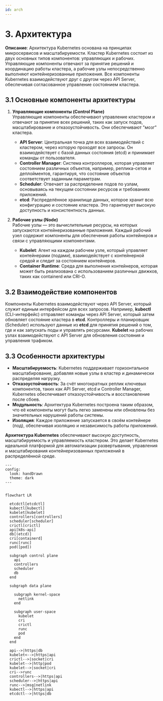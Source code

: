 ```yaml
---
id: arch
---
```



# 3. Архитектура
**Описание**: Архитектура Kubernetes основана на принципах микросервисов и масштабируемости. Кластер Kubernetes состоит из двух основных типов компонентов: управляющих и рабочих. Управляющие компоненты отвечают за принятие решений и координацию работы кластера, а рабочие узлы непосредственно выполняют контейнеризованные приложения. Все компоненты Kubernetes взаимодействуют друг с другом через API Server, обеспечивая согласованное управление состоянием кластера.

## 3.1 Основные компоненты архитектуры

1. **Управляющие компоненты (Control Plane)**  
   Управляющие компоненты обеспечивают управление кластером и отвечают за принятие всех решений, таких как запуск подов, масштабирование и отказоустойчивость. Они обеспечивают "мозг" кластера.

   - **API Server**: Центральная точка для всех взаимодействий с кластером, через которую проходят все запросы. Он взаимодействует с базой данных состояния (etcd) и принимает команды от пользователя.
   - **Controller Manager**: Система контроллеров, которая управляет состоянием различных объектов, например, реплика-сетов и деплойментов, гарантируя, что состояние объектов соответствует заданным параметрам.
   - **Scheduler**: Отвечает за распределение подов по узлам, основываясь на текущем состоянии ресурсов и требованиях приложений.
   - **etcd**: Распределённое хранилище данных, которое хранит всю конфигурацию и состояние кластера. Это гарантирует высокую доступность и консистентность данных.

2. **Рабочие узлы (Node)**  
   Рабочие узлы — это вычислительные ресурсы, на которых запускаются контейнеризованные приложения. Каждый рабочий узел содержит компоненты для обеспечения работы контейнеров и связи с управляющими компонентами.

   - **Kubelet**: Агент на каждом рабочем узле, который управляет контейнерами (подами), взаимодействует с контейнерной средой и следит за состоянием контейнеров.
   - **Container Runtime**: Среда для выполнения контейнеров, которая может быть реализована с использованием различных движков, таких как containerd или CRI-O.

## 3.2 Взаимодействие компонентов

Компоненты Kubernetes взаимодействуют через API Server, который служит единым интерфейсом для всех запросов. Например, **kubectl** (CLI-интерфейс) отправляет команды через API Server, который затем обновляет состояние кластера в **etcd**. Контроллеры и планировщик (Scheduler) используют данные из **etcd** для принятия решений о том, где и как запускать поды и управлять ресурсами. **Kubelet** на рабочих узлах взаимодействуют с API Server для обновления состояния и управления трафиком.

## 3.3 Особенности архитектуры

- **Масштабируемость**: Kubernetes поддерживает горизонтальное масштабирование, добавляя новые узлы в кластер и динамически распределяя нагрузку.
- **Отказоустойчивость**: За счёт многократных реплик ключевых компонентов, таких как API Server, etcd и Controller Manager, Kubernetes обеспечивает отказоустойчивость и восстановление после сбоев.
- **Модульность**: Архитектура Kubernetes построена таким образом, что её компоненты могут быть легко заменены или обновлены без значительных нарушений работы системы.
- **Изоляция**: Каждое приложение запускается в своём контейнере (под), обеспечивая изоляцию и независимость работы приложений.

**Архитектура Kubernetes** обеспечивают высокую доступность, масштабируемость и управляемость кластером. Это делает Kubernetes идеальной платформой для автоматизации развертывания, управления и масштабирования контейнеризованных приложений в распределённой среде.

<div className="left">

```mermaid
---
config:
  look: handDrawn
  theme: dark  
---


flowchart LR

  etcdctl[etcdctl]
  kubectl[kubectl]
  kubelet[kubelet]
  controllers[controllers]
  scheduler[scheduler]
  crictl[crictl]
  api[k8s-api]
  db[(etcd)]
  cri[containerd]
  runc[runc]
  pod([pod])

  subgraph control plane
    api
    controllers
    scheduler
    db
  end

  subgraph data plane

    subgraph kernel-space
      netlink
    end

    subgraph user-space
      kubelet
      cri
      crictl
      runc
      pod
    end
  end

  api-->|https|db
  kubelet<-->|https|api
  crictl-->|socket|cri
  kubelet-->|http|pod
  kubelet-->|socket|cri
  cri-->runc
  controllers-->|https|api
  scheduler-->|https|api
  runc-->|msg|netlink
  kubectl-->|https|api
  etcdctl-->|https|db
```

</div>

<TopologyInfra />